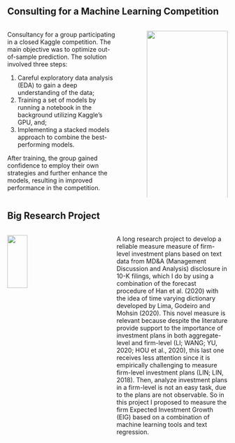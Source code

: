 ## Consulting for a Machine Learning Competition

::: columns
::: {.column width="55%"}
Consultancy for a group participating in a closed Kaggle competition. The main objective was to optimize out-of-sample prediction. The solution involved three steps:

1.  Careful exploratory data analysis (EDA) to gain a deep understanding of the data;
2.  Training a set of models by running a notebook in the background utilizing Kaggle's GPU, and;
3.  Implementing a stacked models approach to combine the best-performing models.

After training, the group gained confidence to employ their own strategies and further enhance the models, resulting in improved performance in the competition.
:::

::: {.column width="5%"}
:::

::: {.column width="40%"}
[![](images/dataconsulting.jfif){width="100%"}](https://www.kaggle.com/code/gustavocxavier/train-xgb-nnet-stack/notebook)
:::
:::

<!-- ## Shiny Flex Dashboard - Sales forecasting and anomaly detection -->

## Big Research Project

::: columns
::: {.column width="40%"}
[![](images/logo.png){width="50%"}](https://github.com/gustavocxavier/EIGtextRegression)
:::

::: {.column width="5%"}
:::

::: {.column width="55%"}
A long research project to develop a reliable measure measure of firm-level investment plans based on text data from MD&A (Management Discussion and Analysis) disclosure in 10-K filings, which I do by using a combination of the forecast procedure of Han et al. (2020) with the idea of time varying dictionary developed by Lima, Godeiro and Mohsin (2020). This novel measure is relevant because despite the literature provide support to the importance of investment plans in both aggregate-level and firm-level (LI; WANG; YU, 2020; HOU et al., 2020), this last one receives less attention since it is empirically challenging to measure firm-level investment plans (LIN; LIN, 2018). Then, analyze investment plans in a firm-level is not an easy task, due to the plans are not observable. So in this project I proposed to measure the firm Expected Investment Growth (EIG) based on a combination of machine learning tools and text regression.
:::
:::
